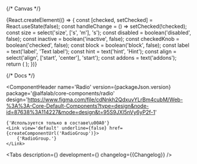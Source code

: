 

<Meta title='Components/Radio' component={Radio} id='Radio' />

{/* Canvas */}

<Story name='Radio'>
    {React.createElement(() => {
        const [checked, setChecked] = React.useState(false);
        const handleChange = () => setChecked(!checked);
        const size = select('size', ['s', 'm'], 's');
        const disabled = boolean('disabled', false);
        const inactive = boolean('inactive', false);
        const checkedKnob = boolean('checked', false);
        const block = boolean('block', false);
        const label = text('label', 'Text label');
        const hint = text('hint', 'Hint');
        const align = select('align', ['start', 'center'], 'start');
        const addons = text('addons');
        return (
            <Radio
                disabled={disabled}
                inactive={inactive}
                addons={addons}
                block={block}
                size={size}
                align={align}
                onChange={handleChange}
                checked={checked || checkedKnob}
                hint={hint}
                label={label}
            />
        );
    })}
</Story>

{/* Docs */}

<ComponentHeader
    name='Radio'
    version={packageJson.version}
    package='@alfalab/core-components/radio'
    design='https://www.figma.com/file/cdNnkh2QdxuvYLrBm4cubM/Web-%3A%3A-Core-Default-Components?type=design&node-id=87638%3A114227&mode=design&t=95S9JXl5nVy6yP2f-1'
>
    {'Используется только в составе\u00A0'}
    <Link view='default' underline={false} href={createComponentUrl('RadioGroup')}>
        {'RadioGroup.'}
    </Link>
</ComponentHeader>

<Tabs
    description={<Description />}
    development={<Development />}
    changelog={<Markdown>{Changelog}</Markdown>}
/>
